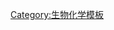 {{Navbox
| name       = DNA修复
| title      = [[DNA修复]]
| bodyclass  = hlist
| titlestyle = background:#e7dcc3
| groupstyle = background-color: AntiqueWhite

| group1 = [[切除修复]]
| list1  = 
* {{le|碱基切除修复|Base excision repair}}/[[AP位点]]
** {{le|DNA糖基化酶|DNA glycosylase}}
** {{le|尿嘧啶-DNA糖基化酶|Uracil-DNA glycosylase}}
** {{le|多聚ADP核糖聚合酶|Poly ADP ribose polymerase}}
* [[核苷酸切除修复]]/[[Excision repair cross-complementing|ERCC]]
** [[XPA]]
** [[XPB]]
** [[XPC (gene)|XPC]]
** [[ERCC2|XPD/ERCC2]]
** [[DDB1|XPE/DDB1]]
** [[ERCC4|XPF/DDB1]]
** [[ERCC5|XPG/ERCC5]]
** [[ERCC1]]
** [[Replication protein A|RPA]]
** [[RAD23A]]
** [[RAD23B]]
** [[Excinuclease]]
* [[DNA错配修复]]
** [[MLH1]]
** [[MSH2]]

| group2 = 其他形式修复
| list2  = 
* [[转录偶联修复]]
** [[ERCC6]]
** [[ERCC8 (gene)|ERCC8]]
* [[Homology directed repair]]
* [[非同源性末端接合]]
** [[Ku (protein)|Ku]]
* [[Microhomology-mediated end joining]]
* [[Postreplication repair]]
* [[Photolyase]]
** [[CRY1]]
** [[CRY2]]

| group3 = 其他/未分組蛋白質
| list3  = 
* [[Ogt]]
* [[PcrA]]
* [[Proliferating cell nuclear antigen|Proliferating Cell Nuclear Antigen]]
* [[同源重组]]
** [[RecA]]/[[RAD51]]
** [[Sgs1]]
** [[Slx4]]

| group4 = 調整
| list4  = 
* [[SOS box]]
* [[SOS反应]]

| group5 = 其他/未分組
| list5  = 
* [[8-Oxoguanine]]
* [[Adaptive response]]
* [[Meiotic recombination checkpoint]]
* [[RecF pathway]]

* [[Helicase|DNA helicase]]: [[Bloom syndrome protein|BLM]]
* [[Werner syndrome ATP-dependent helicase|WRN]]

* [[FANC proteins]]: ''core protein complex''
** [[FANCA]]
** [[FANCB]]
** [[Fanconi anemia, complementation group C|FANCC]]
** [[FANCE]]
** [[FANCF]]
** [[FANCG]]
** [[FANCL]]
** [[FANCM]]
* [[BRCA1|FANCD1]]
* [[FANCD2]]
* [[FANCI]]
* [[BRIP1|FANCJ]]
* [[PALB2|FANCN]]

| belowstyle = background-color: AntiqueWhite
| below = 另见：[[Template:DNA repair-deficiency disorder|疾病]]{{DNA and protein biosynthesis navs}}
}}<noinclude>

[[Category:生物化学模板]]
</noinclude>